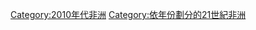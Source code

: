{{Commons category|2014 in Africa}}

{{Year by category
|m=2
|c=0
|d=1
|y=4
|cat=非洲
|sortkey=2010年代非洲
|parent=依年份劃分的21世紀非洲
|subcat=2014年各大洲
}}

[[Category:2010年代非洲|Category:2010年代非洲]]
[[Category:依年份劃分的21世紀非洲|Category:依年份劃分的21世紀非洲]]